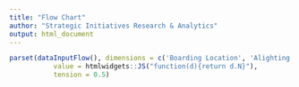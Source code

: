 ```yaml
---
title: "Flow Chart"
author: "Strategic Initiatives Research & Analytics"
output: html_document
---
```


```r
parset(dataInputFlow(), dimensions = c('Boarding Location', 'Alighting Location'),
           value = htmlwidgets::JS("function(d){return d.N}"),
           tension = 0.5)
```